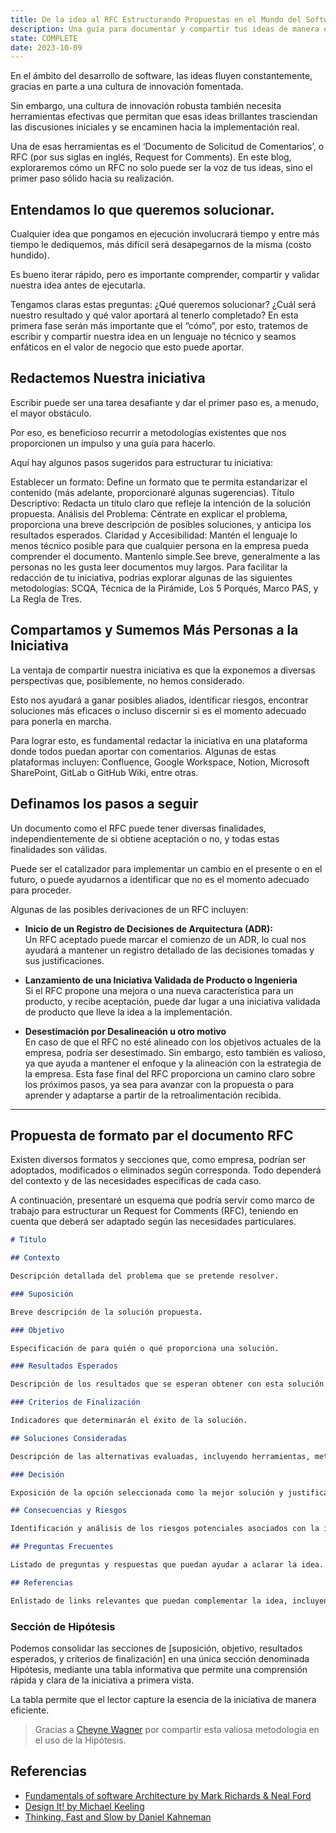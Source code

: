 ```yaml
---
title: De la idea al RFC Estructurando Propuestas en el Mundo del Software
description: Una guía para documentar y compartir tus ideas de manera efectiva en tu equipo de desarrollo
state: COMPLETE
date: 2023-10-09
---
```


En el ámbito del desarrollo de software, las ideas fluyen constantemente, gracias en parte a una cultura de innovación fomentada.

Sin embargo, una cultura de innovación robusta también necesita herramientas efectivas que permitan que esas ideas brillantes trasciendan las discusiones iniciales y se encaminen hacia la implementación real.

Una de esas herramientas es el ‘Documento de Solicitud de Comentarios’, o RFC (por sus siglas en inglés, Request for Comments). En este blog, exploraremos cómo un RFC no solo puede ser la voz de tus ideas, sino el primer paso sólido hacia su realización.

## Entendamos lo que queremos solucionar.

Cualquier idea que pongamos en ejecución involucrará tiempo y entre más tiempo le dediquemos, más difícil será desapegarnos de la misma (costo hundido).

Es bueno iterar rápido, pero es importante comprender, compartir y validar nuestra idea antes de ejecutarla.

Tengamos claras estas preguntas: ¿Qué queremos solucionar? ¿Cuál será nuestro resultado y qué valor aportará al tenerlo completado? En esta primera fase serán más importante que el “cómo”, por esto, tratemos de escribir y compartir nuestra idea en un lenguaje no técnico y seamos enfáticos en el valor de negocio que esto puede aportar.

## Redactemos Nuestra iniciativa

Escribir puede ser una tarea desafiante y dar el primer paso es, a menudo, el mayor obstáculo.

Por eso, es beneficioso recurrir a metodologías existentes que nos proporcionen un impulso y una guía para hacerlo.

Aquí hay algunos pasos sugeridos para estructurar tu iniciativa:

Establecer un formato: Define un formato que te permita estandarizar el contenido (más adelante, proporcionaré algunas sugerencias).
Título Descriptivo: Redacta un título claro que refleje la intención de la solución propuesta.
Análisis del Problema: Céntrate en explicar el problema, proporciona una breve descripción de posibles soluciones, y anticipa los resultados esperados.
Claridad y Accesibilidad: Mantén el lenguaje lo menos técnico posible para que cualquier persona en la empresa pueda comprender el documento.
Mantenlo simple.See breve, generalmente a las personas no les gusta leer documentos muy largos.
Para facilitar la redacción de tu iniciativa, podrías explorar algunas de las siguientes metodologías: SCQA, Técnica de la Pirámide, Los 5 Porqués, Marco PAS, y La Regla de Tres.

## Compartamos y Sumemos Más Personas a la Iniciativa

La ventaja de compartir nuestra iniciativa es que la exponemos a diversas perspectivas que, posiblemente, no hemos considerado.

Esto nos ayudará a ganar posibles aliados, identificar riesgos, encontrar soluciones más eficaces o incluso discernir si es el momento adecuado para ponerla en marcha.

Para lograr esto, es fundamental redactar la iniciativa en una plataforma donde todos puedan aportar con comentarios. Algunas de estas plataformas incluyen: Confluence, Google Workspace, Notion, Microsoft SharePoint, GitLab o GitHub Wiki, entre otras.

## Definamos los pasos a seguir

Un documento como el RFC puede tener diversas finalidades, independientemente de si obtiene aceptación o no, y todas estas finalidades son válidas.

Puede ser el catalizador para implementar un cambio en el presente o en el futuro, o puede ayudarnos a identificar que no es el momento adecuado para proceder.

Algunas de las posibles derivaciones de un RFC incluyen:

- **Inicio de un Registro de Decisiones de Arquitectura (ADR):** \
  Un RFC aceptado puede marcar el comienzo de un ADR, lo cual nos ayudará a mantener un registro detallado de las decisiones tomadas y sus justificaciones.

- **Lanzamiento de una Iniciativa Validada de Producto o Ingenieria** \
  Si el RFC propone una mejora o una nueva característica para un producto, y recibe aceptación, puede dar lugar a una iniciativa validada de producto que lleve la idea a la implementación.

- **Desestimación por Desalineación u otro motivo** \
   En caso de que el RFC no esté alineado con los objetivos actuales de la empresa, podría ser desestimado. Sin embargo, esto también es valioso, ya que ayuda a mantener el enfoque y la alineación con la estrategia de la empresa.
  Esta fase final del RFC proporciona un camino claro sobre los próximos pasos, ya sea para avanzar con la propuesta o para aprender y adaptarse a partir de la retroalimentación recibida.

---

## Propuesta de formato par el documento RFC

Existen diversos formatos y secciones que, como empresa, podrían ser adoptados, modificados o eliminados según corresponda. Todo dependerá del contexto y de las necesidades específicas de cada caso.

A continuación, presentaré un esquema que podría servir como marco de trabajo para estructurar un Request for Comments (RFC), teniendo en cuenta que deberá ser adaptado según las necesidades particulares.

```markdown
# Título

## Contexto

Descripción detallada del problema que se pretende resolver.

### Suposición

Breve descripción de la solución propuesta.

### Objetivo

Especificación de para quién o qué proporciona una solución.

### Resultados Esperados

Descripción de los resultados que se esperan obtener con esta solución.

### Criterios de Finalización

Indicadores que determinarán el éxito de la solución.

## Soluciones Consideradas

Descripción de las alternativas evaluadas, incluyendo herramientas, metodologías o enfoques considerados.

### Decisión

Exposición de la opción seleccionada como la mejor solución y justificación de por qué se considera la más adecuada.

## Consecuencias y Riesgos

Identificación y análisis de los riesgos potenciales asociados con la implementación de esta solución.

## Preguntas Frecuentes

Listado de preguntas y respuestas que puedan ayudar a aclarar la idea.

## Referencias

Enlistado de links relevantes que puedan complementar la idea, incluyendo casos de éxito, blogs, fuentes adicionales, entre otros.
```

### Sección de Hipótesis

Podemos consolidar las secciones de [suposición, objetivo, resultados esperados, y criterios de finalización] en una única sección denominada Hipótesis, mediante una tabla informativa que permite una comprensión rápida y clara de la iniciativa a primera vista.

La tabla permite que el lector capture la esencia de la iniciativa de manera eficiente.

> Gracias a [Cheyne Wagner]() por compartir esta valiosa metodología en el uso de la Hipótesis.

## Referencias

- [Fundamentals of software Architecture by Mark Richards & Neal Ford]()
- [Design It! by Michael Keeling]()
- [Thinking, Fast and Slow by Daniel Kahneman]()
